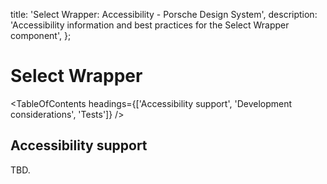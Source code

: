 
  title: 'Select Wrapper: Accessibility - Porsche Design System',
  description: 'Accessibility information and best practices for the Select Wrapper component',
};

# Select Wrapper <ComponentStatus tagName="p-select-wrapper"></ComponentStatus>

<TableOfContents headings={['Accessibility support', 'Development considerations', 'Tests']} />

## Accessibility support

TBD.
